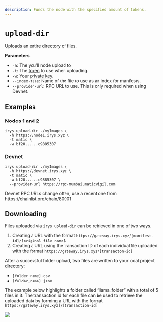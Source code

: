 ```yaml
---
description: Funds the node with the specified amount of tokens.
---
```



# `upload-dir`

Uploads an entire directory of files.

**Parameters**

<div className="-mt-6" />

-   `-h`: The you'll node upload to
-   `-t`: The [token](/overview/supported-tokens) to use when uploading.
-   `-w`: Your [private key](/developer-docs/cli#using-private-keys).
-   `--index-file`: Name of the file to use as an index for manifests.
-   `--provider-url`: RPC URL to use. This is only required when using Devnet.

## Examples

### Nodes 1 and 2

```console
irys upload-dir ./myImages \
  -h https://node1.irys.xyz \
  -t matic \
  -w bf20......c9885307
```

### Devnet

```console
irys upload-dir ./myImages \
  -h https://devnet.irys.xyz \
  -t matic \
  -w bf20......c9885307 \
  --provider-url https://rpc-mumbai.maticvigil.com
```

<Callout type="info" emoji="ℹ️">
	Devnet RPC URLs change often, use a recent one from https://chainlist.org/chain/80001
</Callout>

## Downloading

Files uploaded via `irys upload-dir` can be retrieved in one of two ways.

1. Creating a URL with the format `https://gateway.irys.xyz/[manifest-id]/[original-file-name]`.
2. Creating a URL using the transaction ID of each individual file uploaded with the format `https://gateway.irys.xyz/[transacton-id]`

After a successful folder upload, two files are written to your local project directory:

-   `[folder_name].csv`
-   `[folder_name].json`

The example below highlights a folder called “llama_folder” with a total of 5 files in it. The transaction id for each file can be used to retrieve the uploaded data by forming a URL with the format `https://gateway.irys.xyz]/[transaction-id]`

<img
	className="border border-[#FEF4EE] rounded-xl mt-5 md:w-5/6 w-full"
	src="/img/code-assets/llama-folder-manifest.png"
/>
